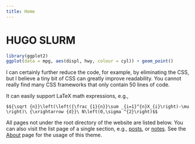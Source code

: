 ```yaml
---
title: Home
---
```


# HUGO SLURM

```r
library(ggplot2)
ggplot(data = mpg, aes(displ, hwy, colour = cyl)) + geom_point()
```

I can certainly further reduce the code, for example, by eliminating the CSS, but I believe a tiny bit of CSS can greatly improve readability. You cannot really find many CSS frameworks that only contain 50 lines of code.

It can easily support LaTeX math expressions, e.g.,

`$${\sqrt {n}}\left(\left({\frac {1}{n}}\sum _{i=1}^{n}X_{i}\right)-\mu \right)\ {\xrightarrow {d}}\ N\left(0,\sigma ^{2}\right)$$`

All pages not under the root directory of the website are listed below. You can also visit the list page of a single section, e.g., [posts](/post/), or [notes](/note/). See the [About](/about/) page for the usage of this theme.
